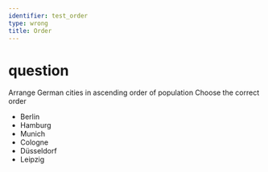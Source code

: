 ---
identifier: test_order
type: wrong
title: Order
---
# question
Arrange German cities in ascending order of population
Choose the correct order

- Berlin
- Hamburg
- Munich
- Cologne
- Düsseldorf
- Leipzig
